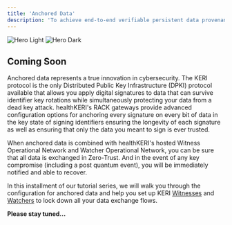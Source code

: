 ```yaml
---
title: 'Anchored Data'
description: 'To achieve end-to-end verifiable persistent data provenance, we will show you how to leverage the advanced features of the KERI protocol to "anchor your data".'
---
```


<img
    className="block dark:hidden"
    src="/logo/healthKERI-logo-primary-black.png"
    alt="Hero Light"
/>
<img
    className="hidden dark:block"
    src="/logo/healthkeri-main-logo.png"
    alt="Hero Dark"
/>

## Coming Soon
Anchored data represents a true innovation in cybersecurity.  The <Tooltip tip="Key Event Receipt Infrastructure">KERI</Tooltip> protocol is the only Distributed Public Key Infrastructure (DPKI) protocol available that allows you apply digital signatures to data that can survive
identifier key rotations while simultaneously protecting your data from a dead key attack.  healthKERI's <Tooltip tip="Routing, Authentication and Confidentiality with KERI">RACK</Tooltip> gateways provide advanced configuration options for anchoring every signature on every bit of data
in the key state of signing identifiers ensuring the longevity of each signature as well as ensuring that only the data you meant to sign is ever trusted.

When anchored data is combined with healthKERI's hosted Witness Operational Network and Watcher Operational Network, you can be sure that all data is exchanged in Zero-Trust.  And in the event of any key compromise (including a post quantum event), you will be immediately notified and able to recover.

In this installment of our tutorial series, we will walk you through the configuration for anchored data and help you set up <Tooltip tip="Key Event Receipt Infrastructure">KERI</Tooltip> [Witnesses](/essentials/overview#witness) and [Watchers](/essentials/overview#watcher) to lock down all your data exchange flows.

<Icon icon="thumbs-up"/>   **Please stay tuned...**
